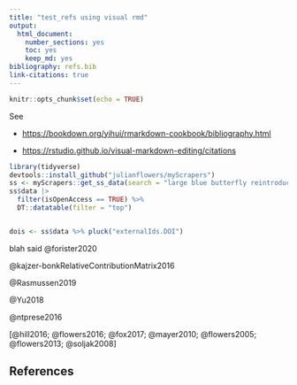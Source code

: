 ```yaml
---
title: "test_refs using visual rmd"
output: 
  html_document: 
    number_sections: yes
    toc: yes
    keep_md: yes
bibliography: refs.bib
link-citations: true
---
```


```r
knitr::opts_chunk$set(echo = TRUE)
```

See

-   <https://bookdown.org/yihui/rmarkdown-cookbook/bibliography.html>

-   <https://rstudio.github.io/visual-markdown-editing/citations>

```r
library(tidyverse)
devtools::install_github("julianflowers/myScrapers")
ss <- myScrapers::get_ss_data(search = "large blue butterfly reintroduction")
ss$data |> 
  filter(isOpenAccess == TRUE) %>%
  DT::datatable(filter = "top")


dois <- ss$data %>% pluck("externalIds.DOI")
```

blah said @forister2020

@kajzer-bonkRelativeContributionMatrix2016\

@Rasmussen2019

@Yu2018

@ntprese2016

[@hill2016; @flowers2016; @fox2017; @mayer2010; @flowers2005; @flowers2013; @soljak2008]

## References
